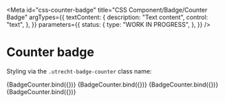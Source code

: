 <!-- @license CC0-1.0 -->


<Meta
  id="css-counter-badge"
  title="CSS Component/Badge/Counter Badge"
  argTypes={{
    textContent: {
      description: "Text content",
      control: "text",
    },
  }}
  parameters={{
    status: {
      type: "WORK IN PROGRESS",
    },
  }}
/>

# Counter badge

Styling via the `.utrecht-badge-counter` class name:

<Canvas>
  <Story name="Default" args={{ textContent: "7" }}>
    {BadgeCounter.bind({})}
  </Story>
  <Story name="Double Digit" args={{ textContent: "42" }}>
    {BadgeCounter.bind({})}
  </Story>
  <Story name="Triple Digit" args={{ textContent: "316" }}>
    {BadgeCounter.bind({})}
  </Story>
  <Story name="Quadruple Digit" args={{ textContent: "2148" }}>
    {BadgeCounter.bind({})}
  </Story>
</Canvas>

<ArgsTable story="Default" />
